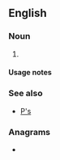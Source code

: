 {{also|Appendix:Variations of "ps"}}
==English==

===Noun===
{{head|en|noun form}}

# {{plural of|p|lang=en}}

====Usage notes====
{{U:en:plurals of letters}}

===See also===
* [[P's]]

===Anagrams===
* {{anagrams|en|a=ps|S&P|SP|Sp|s.p.|s/p|sp}}